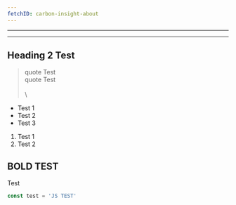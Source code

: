 ```yaml
---
fetchID: carbon-insight-about
---
```


***

***

## Heading 2 Test

> quote Test\
> quote Test\
> \
> \\

* Test 1
* Test 2
* Test 3

1. Test 1
2. Test 2

## BOLD TEST

Test

```javascript
const test = 'JS TEST'
```
